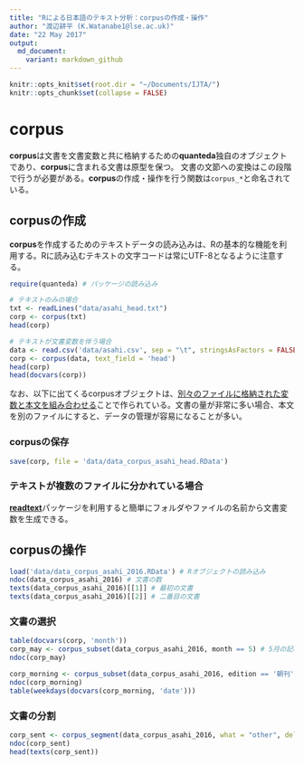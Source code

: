 ```yaml
---
title: "Rによる日本語のテキスト分析：corpusの作成・操作"
author: "渡辺耕平 (K.Watanabe1@lse.ac.uk)"
date: "22 May 2017"
output:
  md_document:
    variant: markdown_github
---
```


```r
knitr::opts_knit$set(root.dir = "~/Documents/IJTA/")
knitr::opts_chunk$set(collapse = FALSE)
```
# corpus
**corpus**は文書を文書変数と共に格納するための**quanteda**独自のオブジェクトであり、**corpus**に含まれる文書は原型を保つ。 文書の文節への変換はこの段階で行うが必要がある。**corpus**の作成・操作を行う関数は`corpus_*`と命名されている。

## corpusの作成
**corpus**を作成するためのテキストデータの読み込みは、Rの基本的な機能を利用する。Rに読み込むテキストの文字コードは常にUTF-8となるように注意する。

```r
require(quanteda) # パッケージの読み込み
```
```r

# テキストのみの場合
txt <- readLines("data/asahi_head.txt")
corp <- corpus(txt)
head(corp)

# テキストが文書変数を伴う場合
data <- read.csv('data/asahi.csv', sep = "\t", stringsAsFactors = FALSE)
corp <- corpus(data, text_field = 'head')
head(corp)
head(docvars(corp))
```

なお、以下に出てくるcorpusオブジェクトは、[別々のファイルに格納された変数と本文を組み合わせる](../data/data.R
)ことで作られている。文書の量が非常に多い場合、本文を別のファイルにすると、データの管理が容易になることが多い。

### corpusの保存
```r
save(corp, file = 'data/data_corpus_asahi_head.RData')

```

### テキストが複数のファイルに分かれている場合
[**readtext**](https://github.com/kbenoit/readtext)パッケージを利用すると簡単にフォルダやファイルの名前から文書変数を生成できる。

## corpusの操作
```r
load('data/data_corpus_asahi_2016.RData') # Rオブジェクトの読み込み
ndoc(data_corpus_asahi_2016) # 文書の数
texts(data_corpus_asahi_2016)[[1]] # 最初の文書
texts(data_corpus_asahi_2016)[[2]] # 二番目の文書
```

### 文書の選択
```r
table(docvars(corp, 'month'))
corp_may <- corpus_subset(data_corpus_asahi_2016, month == 5) # 5月の記事だけを選択
ndoc(corp_may)

corp_morning <- corpus_subset(data_corpus_asahi_2016, edition == '朝刊') # 朝刊だけを選択
ndoc(corp_morning)
table(weekdays(docvars(corp_morning, 'date')))
```

### 文書の分割
```r
corp_sent <- corpus_segment(data_corpus_asahi_2016, what = "other", delimiter = "。") # 記事を句点で分割
ndoc(corp_sent)
head(texts(corp_sent))

```
